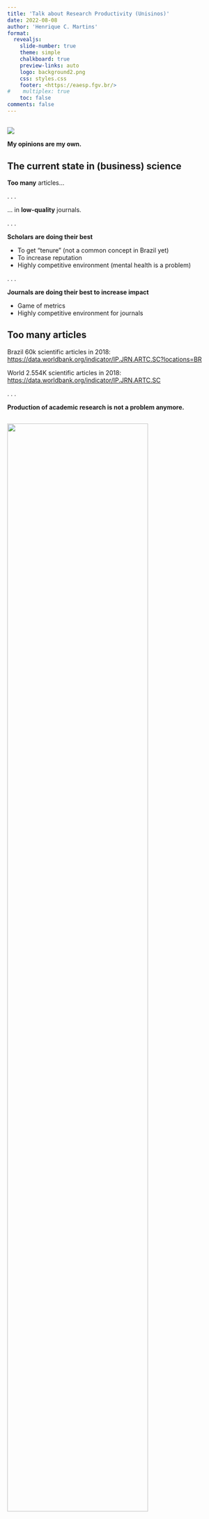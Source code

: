 ```yaml
---
title: 'Talk about Research Productivity (Unisinos)'
date: 2022-08-08
author: 'Henrique C. Martins'
format:
  revealjs: 
    slide-number: true
    theme: simple
    chalkboard: true
    preview-links: auto
    logo: background2.png
    css: styles.css
    footer: <https://eaesp.fgv.br/>
#    multiplex: true
    toc: false
comments: false
---
```





##




![](caution.jpg)



**My opinions are my own.**











##  The current state in (business) science {.smaller}

**Too many** articles...

. . .

... in **low-quality** journals.

. . .

**Scholars are  doing their best**

  - To get "tenure" (not a common concept in Brazil yet)
  - To increase reputation
  - Highly competitive environment (mental health is a problem)
  
  
. . .


**Journals are doing their best to increase impact**

  - Game of metrics
  - Highly competitive environment for journals


  
  

## Too many articles {.smaller}


Brazil 60k scientific articles in 2018: [https://data.worldbank.org/indicator/IP.JRN.ARTC.SC?locations=BR](https://data.worldbank.org/indicator/IP.JRN.ARTC.SC?locations=BR)


World 2.554K scientific articles in 2018: [https://data.worldbank.org/indicator/IP.JRN.ARTC.SC](https://data.worldbank.org/indicator/IP.JRN.ARTC.SC)


. . .

**Production of academic research is not a problem anymore.**












## {.smaller}

<img src="citation.png" width="80%" align="center" />


**Production of academic research is not a problem anymore.** [Source](https://www.scimagojr.com/countryrank.php?area=1400&year=2020).










## {.smaller}

<img src="manyarticles.png" width="90%" align="center" />


**Production of academic research is not a problem anymore.** [Source](https://www.universityworldnews.com/post.php?story=20180905095203579).










## Recent problems in academic research {.smaller}

**P-Hacking**

<img src="slides4-phacking.png" width="90%" align="center" />



Article  [here](https://doi.org/10.1111/jofi.12530).







## Recent problems in academic research {.smaller}

**Publication bias**

<img src="slides4-Harvey-2017.png" width="60%" align="right" />



Article [here](https://doi.org/10.1111/jofi.12530).







 
## Recent problems in academic research {.smaller}

**Replication crisis**

<img src="slides4-aguinis.png" width="80%" align="middle" />




Article  [here](https://link.springer.com/article/10.1057/s41267-017-0081-0).





## Recent problems in academic research {.smaller}


<img src="replication1.png" width="80%" align="middle" />


[Source](https://onlinelibrary.wiley.com/doi/10.1111/jofi.13064).




## Recent problems in academic research {.smaller}


<img src="replication2.png" width="80%" align="middle" />


[Source](https://onlinelibrary.wiley.com/doi/10.1111/jofi.13064).











## Predatory journals {.smaller}


<img src="predatory.png" width="100%" align="center" />

. . .

<img src="predatory2.png" width="100%" align="center" />

[Source](https://www.nature.com/articles/d41586-019-03759-y).












## Open Science (OS) {.smaller}


" _Open science encompasses unhindered access to scientific articles, **access to data from public research**, and **collaborative research** enabled by ICT tools and incentives._ 

_Broadening access to scientific publications and data is at the heart of open science, so that research outputs are in **the hands of as many as possible**, and potential benefits are **spread as widely as possible**_" ([OCDE](https://www.oecd.org/science/inno/open-science.htm)).

$$\\[0.4cm]$$

. . . 

**É um movimento internacional, já presente em vários campos de pesquisa, com o objetivo de tornar a pesquisa acadêmica mais transparente, acessível e relevante.**


$$\\[0.4cm]$$

. . . 

Exemplo relativamente recente: **Dados de COVID** ([link](https://www.oecd.org/coronavirus/policy-responses/why-open-science-is-critical-to-combatting-covid-19-cd6ab2f9/)).






























## Open Science (OS) {.smaller}

- Dados abertos (Open Data)

- Código e Materiais abertos (Open Materials)

- Revisão pelos pares aberta (Open peer review)

- Artigos-tutoriais

- Reuso de Dados 

- Artigos depositados como preprints podem ser submetidos


Exemplo de política pode ser encontrada (RAC) [aqui](https://rac.anpad.org.br/index.php/rac/openscience).











## Revisão pelos pares aberta {.smaller}


- **Após o artigo ser aceito**, revisores são convidados a permitir que sua identificação apareça na versão final do artigo.

. . .

- Em paralelo, **revisores e autores são convidados** a permitir a publicidade do conteúdo dos seus reports e suas cartas de resposta.

    - Veja um exemplo [aqui](https://rac.anpad.org.br/index.php/rac/issue/view/148)

. . .

- **A revista não altera o conteúdo** dos pareceres em nenhuma situação (erros de digitação, por exemplo, são incluídos)
  























## Tips For Students Ethics  {.smaller}

- **If you are playing the quantity game, you are playing it wrong**.
    - Focus on quality, your whole 30-year career is a 10-20 ABS3 papers, not a 200+ papers.

. . .

- Understand the concept of a **Job Market Paper (quality paper)**
    - Doesn't need to be published by the end of your PhD, but senior enough to nice presentations 
    - It is also nice for master's students to have a strong paper in order to get into a PhD program.

## Tips For Students Ethics  {.smaller}

- Do not send articles to  **predatory journals**
    - Those that are in the market can smell it.
    - If the project is not good, abandon it (instead of publishing in such journals)


. . .

- **Do not cheat**
    - The industry is getting better at finding wrongdoings.
    - At the end of the day, people talk about reputation.















## THANK YOU!

::: columns
::: {.column width="30%"}
![](fgv.png){fig-align="right"}
:::

::: {.column width="70%"}
**Henrique Castro Martins**

-   [henrique.martins\@fgv.br](henrique.martins@fgv.br)
-   <https://eaesp.fgv.br/en/people/henrique-castro-martins>
-   [henriquemartins.net](https://henriquemartins.net/)
-   <https://www.linkedin.com/in/henriquecastror/>
:::
:::


